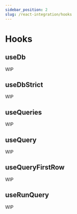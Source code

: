 ```yaml
---
sidebar_position: 2
slug: /react-integration/hooks
---
```


# Hooks

## useDb

WIP

## useDbStrict

WIP

## useQueries

WIP

## useQuery

WIP

## useQueryFirstRow

WIP

## useRunQuery

WIP
